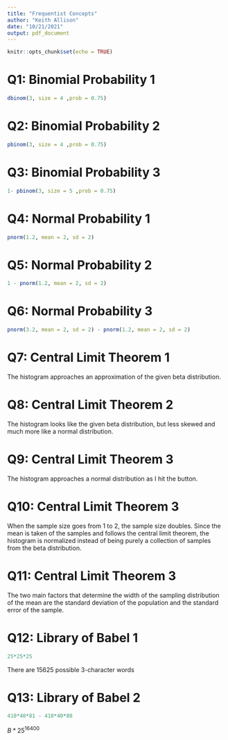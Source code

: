 ```yaml
---
title: "Frequentist Concepts"
author: "Keith Allison"
date: "10/21/2021"
output: pdf_document
---
```


```r
knitr::opts_chunk$set(echo = TRUE)
```


# Q1: Binomial Probability 1

```r
dbinom(3, size = 4 ,prob = 0.75)
```

# Q2: Binomial Probability 2

```r
pbinom(3, size = 4 ,prob = 0.75)
```

# Q3: Binomial Probability 3

```r
1- pbinom(3, size = 5 ,prob = 0.75)
```

# Q4: Normal Probability 1

```r
pnorm(1.2, mean = 2, sd = 2)
```

# Q5: Normal Probability 2

```r
1 - pnorm(1.2, mean = 2, sd = 2)
```

# Q6: Normal Probability 3

```r
pnorm(3.2, mean = 2, sd = 2) - pnorm(1.2, mean = 2, sd = 2)
```

# Q7: Central Limit Theorem 1

The histogram approaches an approximation of the given beta distribution.


# Q8: Central Limit Theorem 2

The histogram looks like the given beta distribution, but less skewed and much more like a normal distribution.


# Q9: Central Limit Theorem 3

The histogram approaches a normal distribution as I hit the button.

# Q10: Central Limit Theorem 3

When the sample size goes from 1 to 2, the sample size doubles. Since the mean is taken of the samples and follows the central limit theorem, the histogram is normalized instead of being purely a collection of samples from the beta distribution. 

# Q11: Central Limit Theorem 3

The two main factors that determine the width of the sampling distribution of the mean are the standard deviation of the population and the standard error of the sample.

# Q12: Library of Babel 1

```r
25*25*25
```
There are 15625 possible 3-character words

# Q13: Library of Babel 2

```r
410*40*81 - 410*40*80 
```

$B*25^{16400}$

